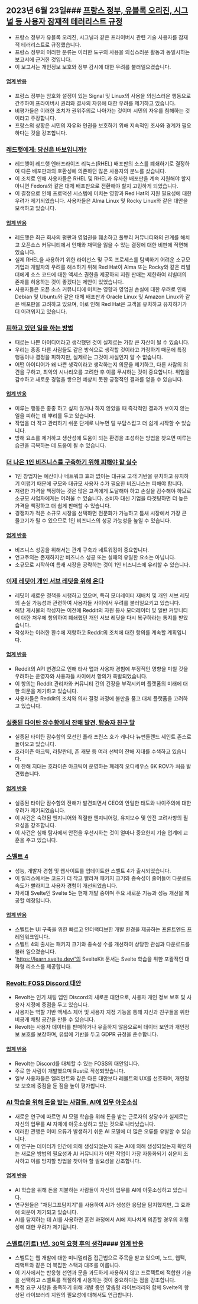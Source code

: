 

<CallToAction />

<Steps>

## 2023년 6월 23일### [프랑스 정부, 유블록 오리진, 시그널 등 사용자 잠재적 테러리스트 규정](https://www.laquadrature.net/en/2023/06/05/criminalization-of-encryption-the-8-december-case/)

- 프랑스 정부가 유블록 오리진, 시그널과 같은 프라이버시 관련 기술 사용자를 잠재적 테러리스트로 규정했습니다.
- 프랑스 정부의 이러한 분류는 이러한 도구의 사용을 의심스러운 활동과 동일시하는 보고서에 근거한 것입니다.
- 이 보고서는 개인정보 보호와 정부 감시에 대한 우려를 불러일으켰습니다.

#### [업계 반응](http://news.ycombinator.com/item?id=36428046)

- 프랑스 정부는 암호화 설정이 있는 Signal 및 Linux의 사용을 의심스러운 행동으로 간주하여 프라이버시 권리와 결사의 자유에 대한 우려를 제기하고 있습니다.
- 비평가들은 이러한 조치가 권위주의로 나아가는 것이며 시민의 자유를 침해하는 것이라고 주장합니다.
- 프랑스의 상황은 시민의 자유와 인권을 보호하기 위해 지속적인 조사와 경계가 필요하다는 것을 강조합니다.

### [레드햇에게: 당신은 바보입니까?](https://www.jeffgeerling.com/blog/2023/dear-red-hat-are-you-dumb)

- 레드햇이 레드햇 엔터프라이즈 리눅스(RHEL) 배포판의 소스를 폐쇄하기로 결정하여 다른 배포판과의 호환성에 의존하던 많은 사용자의 분노를 샀습니다.
- 이 조치로 인해 사용자들은 RHEL 및 RHEL과 유사한 배포판을 계속 지원해야 할지 아니면 Fedora와 같은 대체 배포판으로 전환해야 할지 고민하게 되었습니다.
- 이 결정으로 인해 프로덕션 시스템에 미치는 영향과 Red Hat의 지원 필요성에 대한 우려가 제기되었습니다. 사용자들은 Alma Linux 및 Rocky Linux와 같은 대안을 모색하고 있습니다.

#### [업계 반응](http://news.ycombinator.com/item?id=36436786)

- 레드햇은 최근 회사의 평판과 영업권을 훼손하고 풀뿌리 커뮤니티와의 관계를 해치고 오픈소스 커뮤니티에서 인재와 채택을 잃을 수 있는 결정에 대한 비판에 직면해 있습니다.
- 실제 RHEL을 사용하기 위한 라이선스 및 구독 프로세스를 탐색하기 어려운 소규모 기업과 개발자의 우려를 해소하기 위해 Red Hat이 Alma 또는 Rocky와 같은 리빌더에게 소스 코드에 대한 액세스 권한을 제공하되 지원 판매는 제한하여 리빌더의 존재를 허용하는 것이 좋겠다는 제안이 있었습니다.
- 사용자들은 오픈 소스 커뮤니티에 미치는 영향과 영업권 손실에 대한 우려로 인해 Debian 및 Ubuntu와 같은 대체 배포판과 Oracle Linux 및 Amazon Linux와 같은 배포판을 고려하고 있으며, 이로 인해 Red Hat은 고객을 유치하고 유지하기가 더 어려워지고 있습니다.

### [피하고 있던 일을 하는 방법](https://jasonfeifer.beehiiv.com/p/the-thing-that-seems-like-a-bad-idea-maybe-try-it)

- 때로는 나쁜 아이디어라고 생각했던 것이 실제로는 가장 큰 자산이 될 수 있습니다.
- 우리는 종종 다른 사람들도 같은 방식으로 생각할 것이라고 가정하기 때문에 특정 행동이나 결정을 피하지만, 실제로는 그것이 사실인지 알 수 없습니다.
- 어떤 아이디어가 왜 나쁜 생각이라고 생각하는지 의문을 제기하고, 다른 사람의 의견을 구하고, 최악의 시나리오를 고려한 후 이를 무시하는 것이 중요합니다. 위험을 감수하고 새로운 경험을 쌓으면 예상치 못한 긍정적인 결과를 얻을 수 있습니다.

#### [업계 반응](http://news.ycombinator.com/item?id=36427849)

- 미루는 행동은 종종 하고 싶지 않거나 하지 않았을 때 즉각적인 결과가 보이지 않는 일을 피하는 데 뿌리를 두고 있습니다.
- 작업을 더 작고 관리하기 쉬운 단계로 나누면 덜 부담스럽고 더 쉽게 시작할 수 있습니다.
- 방해 요소를 제거하고 생산성에 도움이 되는 환경을 조성하는 방법을 찾으면 미루는 습관을 극복하는 데 도움이 될 수 있습니다.

### [더 나은 1인 비즈니스를 구축하기 위해 피해야 할 실수](https://tinyempires.substack.com/p/4-mistakes-to-avoid-to-build-a-better)

- 1인 창업자는 예산이나 네트워크 효과 없이는 대규모 고객 기반을 유치하고 유지하기 어렵기 때문에 규모와 대규모 사용자 수가 필요한 비즈니스는 피해야 합니다.
- 저렴한 가격을 책정하는 것은 많은 고객에게 도달해야 하고 손실을 감수해야 하므로 소규모 사업자에게는 어려울 수 있습니다. 소비자 대신 기업을 타겟팅하면 더 높은 가격을 책정하고 더 쉽게 판매할 수 있습니다.
- 경쟁자가 적은 소규모 시장을 선택하면 전문화가 가능하고 틈새 시장에서 가장 큰 물고기가 될 수 있으므로 1인 비즈니스의 성공 가능성을 높일 수 있습니다.

#### [업계 반응](http://news.ycombinator.com/item?id=36431268)

- 비즈니스 성공을 위해서는 관계 구축과 네트워킹이 중요합니다.
- 연고주의는 존재하지만 비즈니스 성공 또는 실패의 유일한 요소는 아닙니다.
- 소규모로 시작하여 틈새 시장을 공략하는 것이 1인 비즈니스에 유리할 수 있습니다.

### [이제 레딧이 개인 서브 레딧을 위해 온다](https://toot.cat/@dredmorbius/110588848407336816)

- 레딧이 새로운 정책을 시행하고 있으며, 특히 모더레이터 재배치 및 개인 서브 레딧의 손실 가능성과 관련하여 사용자들 사이에서 우려를 불러일으키고 있습니다.
- 해당 게시물의 작성자는 이전에 Reddit의 자원 봉사 모더레이터 및 일반 커뮤니티에 대한 처우에 항의하여 폐쇄했던 개인 서브 레딧을 다시 복구하라는 통지를 받았습니다.
- 작성자는 이러한 환수에 저항하고 Reddit의 조치에 대한 항의를 계속할 계획입니다.

#### [업계 반응](http://news.ycombinator.com/item?id=36434885)

- Reddit의 API 변경으로 인해 타사 앱과 사용자 경험에 부정적인 영향을 미칠 것을 우려하는 운영자와 사용자들 사이에서 항의가 촉발되었습니다.
- 이 항의는 Reddit 관리자와 커뮤니티 간의 긴장을 부각시키며 플랫폼의 미래에 대한 의문을 제기하고 있습니다.
- 사용자들은 Reddit의 조치와 의사 결정 과정에 불만을 품고 대체 플랫폼을 고려하고 있습니다.

### [실종된 타이탄 잠수함에서 잔해 발견, 탑승자 친구 말](https://www.bbc.com/news/live/world-us-canada-65967464)

- 실종된 타이탄 잠수함의 모선인 폴라 프린스 호가 캐나다 뉴펀들랜드 세인트 존스로 돌아오고 있습니다.
- 호라이즌 아크틱, 라탈란테, 존 캐봇 등 여러 선박이 잔해 지대를 수색하고 있습니다.
- 이 잔해 지대는 호라이즌 아크틱이 운영하는 페레직 오디세우스 6K ROV가 처음 발견했습니다.

#### [업계 반응](http://news.ycombinator.com/item?id=36434173)

- 실종된 타이탄 잠수함의 잔해가 발견되면서 CEO의 안일한 태도와 나이주의에 대한 우려가 제기되었습니다.
- 이 사건은 숙련된 엔지니어와 적절한 엔지니어링, 유지보수 및 안전 고려사항의 필요성을 강조합니다.
- 이 사건은 심해 탐사에서 안전을 우선시하는 것이 얼마나 중요한지 기술 업계에 교훈을 주고 있습니다.

### [스벨트 4](https://svelte.dev/blog/svelte-4)

- 성능, 개발자 경험 및 웹사이트를 업데이트한 스벨트 4가 출시되었습니다.
- 이 릴리스에서는 코드가 더 작고 빨라져 패키지 크기와 종속성이 줄어들어 다운로드 속도가 빨라지고 사용자 경험이 개선되었습니다.
- 차세대 Svelte인 Svelte 5는 현재 개발 중이며 주요 새로운 기능과 성능 개선을 제공할 예정입니다.

#### [업계 반응](http://news.ycombinator.com/item?id=36432272)

- 스벨트는 UI 구축을 위한 빠르고 인터랙티브한 개발 환경을 제공하는 프론트엔드 프레임워크입니다.
- 스벨트 4의 출시는 패키지 크기와 종속성 수를 개선하여 상당한 관심과 다운로드를 불러 일으켰습니다.
- 'https://learn.svelte.dev/'의 SvelteKit 문서는 Svelte 학습을 위한 포괄적인 대화형 리소스를 제공합니다.

### [Revolt: FOSS Discord 대안](https://revolt.chat/)

- Revolt는 인기 채팅 앱인 Discord의 새로운 대안으로, 사용자 개인 정보 보호 및 사용자 지정에 중점을 두고 있습니다.
- 사용자는 역할 기반 액세스 제어 및 사용자 지정 기능을 통해 자신과 친구들을 위한 비공개 채팅 공간을 만들 수 있습니다.
- Revolt는 사용자 데이터를 판매하거나 유출하지 않음으로써 데이터 보안과 개인정보 보호를 보장하며, 유럽에 기반을 두고 GDPR 규정을 준수합니다.

#### [업계 반응](http://news.ycombinator.com/item?id=36433842)

- Revolt는 Discord를 대체할 수 있는 FOSS의 대안입니다.
- 주로 한 사람이 개발했으며 Rust로 작성되었습니다.
- 일부 사용자들은 엘리먼트와 같은 다른 대안보다 레볼트의 UX를 선호하며, 개인정보 보호에 중점을 둔 점을 높이 평가합니다.

### [AI 학습을 위해 돈을 받는 사람들, AI에 업무 아웃소싱](https://www.technologyreview.com/2023/06/22/1075405/the-people-paid-to-train-ai-are-outsourcing-their-work-to-ai/)

- 새로운 연구에 따르면 AI 모델 학습을 위해 돈을 받는 근로자의 상당수가 실제로는 자신의 업무를 AI 자체에 아웃소싱하고 있는 것으로 나타났습니다.
- 이러한 관행은 이미 오류가 발생하기 쉬운 AI 모델에 더 많은 오류를 유발할 수 있습니다.
- 이 연구는 데이터가 인간에 의해 생성되었는지 또는 AI에 의해 생성되었는지 확인하는 새로운 방법의 필요성과 AI 커뮤니티가 어떤 작업이 가장 자동화되기 쉬운지 조사하고 이를 방지할 방법을 찾아야 할 필요성을 강조합니다.

#### [업계 반응](http://news.ycombinator.com/item?id=36432279)

- AI 학습을 위해 돈을 지불하는 사람들이 자신의 업무를 AI에 아웃소싱하고 있습니다.
- 연구원들은 "채팅그프탐지기"를 사용하여 AI가 생성한 응답을 탐지했지만, 그 효과에 의문이 제기되고 있습니다.
- AI를 탐지하는 데 AI를 사용하면 훈련 과정에서 AI에 지나치게 의존할 경우의 위험성에 대한 우려가 제기됩니다.

### [스벨트(키트) 1년, 30억 요청 후의 생각](https://claudioholanda.ch/en/blog/svelte-kit-after-3-billion-requests/)#### [업계 반응](http://news.ycombinator.com/item?id=36427583)

- 스벨트는 웹 개발에 대한 미니멀리즘 접근법으로 주목을 받고 있으며, 노드, 웹팩, 리액트와 같은 더 복잡한 스택과 대조를 이룹니다.
- 이 기사에서는 반응형 선언과 문을 과도하게 사용하지 않고 프로젝트에 적합한 기술을 선택하고 스벨트를 적절하게 사용하는 것이 중요하다는 점을 강조합니다.
- 특정 요구 사항을 충족하기 위해 개발 중인 맞춤형 라이브러리와 함께 Svelte의 향상된 라이브러리 지원의 필요성에 대해서도 언급합니다.

</Steps>

